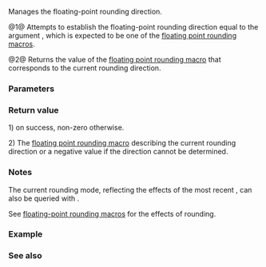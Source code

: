 {{cpp/title|fegetround|fesetround}}
{{cpp/numeric/fenv/navbar}}
{{dcl begin}}
{{dcl header|cfenv}}
{{dcl|since=c++11|num=1|
int fesetround( int round )
}}
{{dcl|since=c++11|num=2|
int fegetround()
}}
{{dcl end}}

Manages the floating-point rounding direction. 

@1@ Attempts to establish the floating-point rounding direction equal to the argument {{tt|round}}, which is expected to be one of the [[cpp/numeric/fenv/FE_round|floating point rounding macros]]. 

@2@ Returns the value of the [[cpp/numeric/fenv/FE_round|floating point rounding macro]] that corresponds to the current rounding direction. 

===Parameters===
{{par begin}}
{{par|round|rounding direction, one of [[cpp/numeric/fenv/FE_round|floating point rounding macros]]}}
{{par end}}

===Return value===
1) {{c|0}} on success, non-zero otherwise.

2) The [[cpp/numeric/fenv/FE_round|floating point rounding macro]] describing the current rounding direction or a negative value if the direction cannot be determined.

===Notes===
The current rounding mode, reflecting the effects of the most recent {{tt|fesetround}}, can also be queried with {{lc|FLT_ROUNDS}}.

See [[cpp/numeric/fenv/FE_round|floating-point rounding macros]] for the effects of rounding.

===Example===
{{include|cpp/numeric/math/example_nearbyint}}

===See also===
{{dsc begin}}
{{dsc inc|cpp/numeric/math/dsc nearbyint}}
{{dsc inc|cpp/numeric/math/dsc rint}}
{{dsc see c|c/numeric/fenv/feround|fegetround|fesetround}}
{{dsc end}}

{{langlinks|de|es|fr|it|ja|pt|ru|zh}}